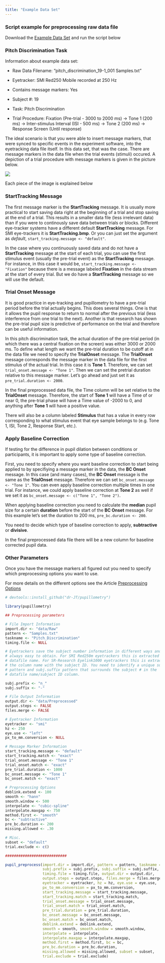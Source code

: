 ```yaml
---
title: "Example Data Set"
---
```


### Script example for preprocessing raw data file

Download the [Example Data Set](http://englelab.gatech.edu/R/example_data/Example_Pitch.zip) and run the script below

### Pitch Discrimination Task

Information about example data set:

* Raw Data Filename: "pitch_discrimination_19-1_001 Samples.txt"

* Eyetracker: SMI Red250 Mobile recorded at 250 Hz

* Contains message markers: Yes

* Subject #: 19

* Task: Pitch Discrimination

* Trial Procedure: Fixation (Pre-trial - 3000 to 2000 ms) -> Tone 1 (200 ms) -> Inter-stimulus Interval (ISI - 500 ms) -> Tone 2 (200 ms) -> Response Screen (Until response)

The ideal scenario is that you were able to insert message markers, that were synced to specific events in the experiment software, into the eyetracking data file itself. In this data set, that was the case. There are message markers in the data file when the trial events (stimuli) occured. A depiction of a trial procedure with message markers is given in the picture below.

<img src="../reference/figures/pitch_trialproc_w_markers.png" align = "center" />

Each piece of the image is explained below

### StartTracking Message

The first message marker is the **StartTracking** message. It is usually more practical to start saving data right at the beginning of a trial and stop saving at the end of a trial. This results in a smaller data file (less irrelevant data) than if you were to continously save data between trials or blocks. Different eye-tracker systems have a different default **StartTracking** message. For SMI eye-trackers it is **StartTracking.bmp**. Or you can just set the argument as *default*, `start_tracking.message <- "default"`. 

In the case where you continuously saved data and do not have a **StartTracking** message at the start of each trial, you can use the first stimulus event (usually the pre-trial event) as the **StartTracking** message. For instance, in this case it would be, `start_tracking.message <- "Fixation"` because there is a message labeled **Fixation** in the data stream at the start of every trial. But we do have a **StartTracking** message so we will use the default.

### Trial Onset Message

It is good practice in eye-tracking and pupillometry to have a pre-trial period before the trial actually begins. This does several things. One is that it allows the pupil response to return to normal after the previous trial (less interference from one trial to the next). Another is that research has shown the pre-trial pupil size is predictive of performance on the trial and therefore can be useful information.

In this pitch discrimination task, the actual duration of the pre-trial period (in which there was a central fixation on the screen) was either 3000 or 2000 ms. To define what length we want the pre-trial duration to be cutoff at in the data file we need to specify the **TrialOnset** message. The **TrialOnset** message corresponds the message marker in the data file for the first stimulus of the actual trial. In this case it is **Tone 1**. Therefore, we can set `trial_onset.message <- "Tone 1"`. Then we can set the pretrial duration relative to this message marker. Let's go ahead and just set it as `pre_trial.duration <- 2000`.

In the final preprocessed data file, the Time column will be set relative to the **TrialOnset** message. Therefore, the start of **Tone 1** will have a Time of or near 0, the pre-trial phase will have a Time value of -2000 to 0, and anything after **Tone 1** will have a positive value.

There will also be a column labeled **Stimulus** that has a value in every row corresponding to what stimulus event that eye sample belongs to (e.g. Tone 1, ISI, Tone 2, Response Start, etc.). 

### Apply Baseline Correction

If testing for the difference in pupil dilation between conditions or participants, it is important to apply some type of baseline correction. 

First, you need to specify where you want baseline correction to start being applied to by specifiying a message marker in the data, the **BC Onset** message. In this case (and many cases), the **BC Onset** message is the same as the **TrialOnset** message. Therefore we can set `bc_onset.message <- "Tone 1"`. You can even apply baseline correction multiple times in one trial. For instance, we could apply baseline correction at **Tone 2** as well if we set it as `bc_onset.message <- c("Tone 1", "Tone 2")`.

When applying baseline correction you need to calculate the **median** pupil size for a certain **duration** before the start of the **BC Onset** message. For this example let's set the duration to 200 ms, `pre_bc.duration <- 200`.

You need to decide which type of baseline correction to apply, **subtractive** or **divisive**. 

In the final preprocessed data file there will be a new column for baseline corrected pupil data.

### Other Parameters

Once you have the message markers all figured out you need to specify which preprocessing options you want to use. 

For more details on the different options see the Article [Preprocessing Options](https://dr-jt.github.io/pupillometry/articles/Preprocessing%20Options.html)

```r
# devtools::install_github("dr-JT/pupillometry")

library(pupillometry)

## Preprocessing parameters

# File Import Information
import.dir <- "data/Raw"
pattern <- "Samples.txt"
taskname <- "Pitch_Discrimination"
timing.file <- NULL

# Eyetrackers save the subject number information in different ways and is not
# always easy to obtain. For SMI Red250m eyetrackers this is extracted from the
# datafile name. For SR-Research Eyelink1000 eyetrackers this is extracted from 
# the column name with the subject ID. You need to identify a unique subj.prefix 
# pattern and subj.suffix pattern that surrounds the subject # in the 
# datafile name/subject ID column.

subj.prefix <- "n_"
subj.suffix <- "-"

# File Output Information
output.dir <- "data/Preprocessed"
output.steps <- FALSE
files.merge <- FALSE

# Eyetracker Information
eyetracker <- "smi"
hz <- 250
eye.use <- "left"
px_to_mm.conversion <- NULL

# Message Marker Information
start_tracking.message <- "default"
start_tracking.match <- "exact"
trial_onset.message <- "Tone 1"
trial_onset.match <- "exact"
pre_trial.duration <- 1000
bc_onset.message <- "Tone 1"
bc_onset.match <- "exact"

# Preprocessing Options
deblink.extend <- 100
smooth <- "hann"
smooth.window <- 500
interpolate <- "cubic-spline"
interpolate.maxgap <- 750
method.first <- "smooth"
bc <- "subtractive"
pre_bc.duration <- 200
missing.allowed <- .30

# Misc.
subset <- "default"
trial.exclude <- c()

############################

pupil_preprocess(import.dir = import.dir, pattern = pattern, taskname = taskname,
                 subj.prefix = subj.prefix, subj.suffix = subj.suffix, 
                 timing.file = timing.file, output.dir = output.dir, 
                 output.steps = output.steps, files.merge = files.merge, 
                 eyetracker = eyetracker, hz = hz, eye.use = eye.use, 
                 px_to_mm.conversion = px_to_mm.conversion, 
                 start_tracking.message = start_tracking.message, 
                 start_tracking.match = start_tracking.match,
                 trial_onset.message = trial_onset.message, 
                 trial_onset.match = trial_onset.match,
                 pre_trial.duration = pre_trial.duration, 
                 bc_onset.message = bc_onset.message, 
                 bc_onset.match = bc_onset.match, 
                 deblink.extend = deblink.extend, 
                 smooth = smooth, smooth.window = smooth.window, 
                 interpolate = interpolate, 
                 interpolate.maxgap = interpolate.maxgap, 
                 method.first = method.first, bc = bc, 
                 pre_bc.duration = pre_bc.duration, 
                 missing.allowed = missing.allowed, subset = subset, 
                 trial.exclude = trial.exclude)

```


